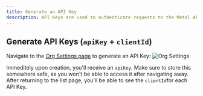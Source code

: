 ```yaml
---
title: Generate an API Key
description: API Keys are used to authenticate requests to the Metal API and SDKs.
---
```


## Generate API Keys (`apiKey` + `clientId`)

Navigate to the [Org Settings page](https://app.getmetal.io/settings/organization) to generate an API Key:
![Org Settings](/images/generate-key.png)

Immeditely upon creation, you'll receive an `apiKey`. Make sure to store this somewhere safe, as you won't be able to access it after navigating away.
After returning to the list page, you'll be able to see the `clientId`for each API Key.
